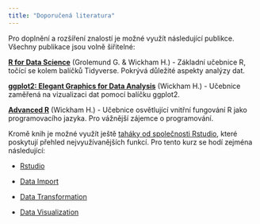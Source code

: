 ```yaml
---
title: "Doporučená literatura"
---
```


Pro doplnění a rozšíření znalostí je možné využít následující publikce. Všechny publikace jsou volně šiřitelné:

[**R for Data Science**](https://r4ds.had.co.nz/) (Grolemund G. & Wickham H.) - Základní učebnice R, točící se kolem balíčků Tidyverse. Pokrývá důležité aspekty analýzy dat.

[**ggplot2: Elegant Graphics for Data Analysis**](https://ggplot2-book.org/) (Wickham H.) - Učebnice zaměřená na vizualizaci dat pomocí balíčku ggplot2.

[**Advanced R**](https://adv-r.hadley.nz/) (Wickham H.) - Učebnice osvětlující vnitřní fungování R jako programovacího jazyka. Pro vážnější zájemce o programování.

Kromě knih je možné využít ještě [taháky od společnosti Rstudio](https://rstudio.com/resources/cheatsheets/), které poskytují přehled nejvyužívanějších funkcí. Pro tento kurz se hodí zejména následující:

-   [Rstudio](https://raw.githubusercontent.com/rstudio/cheatsheets/master/data-visualization-2.1.pdf)

-   [Data Import](https://raw.githubusercontent.com/rstudio/cheatsheets/master/data-import.pdf)

-   [Data Transformation](https://raw.githubusercontent.com/rstudio/cheatsheets/master/data-transformation.pdf)

-   [Data Visualization](https://raw.githubusercontent.com/rstudio/cheatsheets/master/data-visualization-2.1.pdf)
